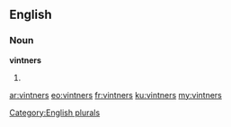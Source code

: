 ==English==

===Noun===
'''vintners'''

# {{plural of|[[vintner]]}}

[[Category:English plurals]]

[[ar:vintners]]
[[eo:vintners]]
[[fr:vintners]]
[[ku:vintners]]
[[my:vintners]]